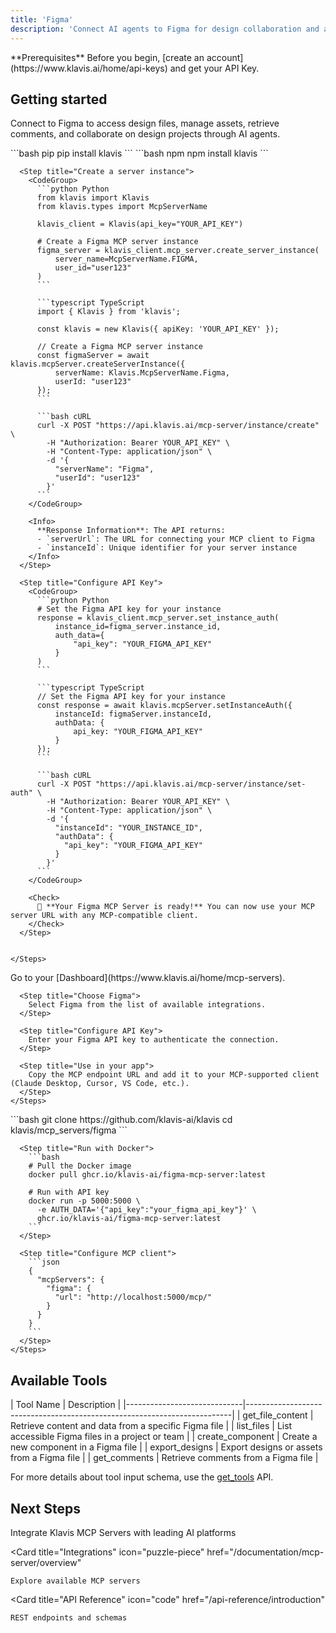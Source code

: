 ```yaml
---
title: 'Figma'
description: 'Connect AI agents to Figma for design collaboration and asset management'
---
```


<Info>
  **Prerequisites**
  Before you begin, [create an account](https://www.klavis.ai/home/api-keys) and get your API Key.
</Info>

## Getting started

Connect to Figma to access design files, manage assets, retrieve comments, and collaborate on design projects through AI agents.

<Tabs>
  <Tab title="API">
    <Steps>
      <Step title="Install the SDKs (optional)">
        <CodeGroup>
          ```bash pip
          pip install klavis
          ```
          ```bash npm
          npm install klavis
          ```
        </CodeGroup>
      </Step>
      
      <Step title="Create a server instance">
        <CodeGroup>
          ```python Python
          from klavis import Klavis
          from klavis.types import McpServerName
          
          klavis_client = Klavis(api_key="YOUR_API_KEY")
          
          # Create a Figma MCP server instance
          figma_server = klavis_client.mcp_server.create_server_instance(
              server_name=McpServerName.FIGMA,
              user_id="user123"
          )
          ```
          
          ```typescript TypeScript
          import { Klavis } from 'klavis';
          
          const klavis = new Klavis({ apiKey: 'YOUR_API_KEY' });
          
          // Create a Figma MCP server instance
          const figmaServer = await klavis.mcpServer.createServerInstance({
              serverName: Klavis.McpServerName.Figma,
              userId: "user123"
          });
          ```
          
          ```bash cURL
          curl -X POST "https://api.klavis.ai/mcp-server/instance/create" \
            -H "Authorization: Bearer YOUR_API_KEY" \
            -H "Content-Type: application/json" \
            -d '{
              "serverName": "Figma",
              "userId": "user123"
            }'
          ```
        </CodeGroup>
        
        <Info>
          **Response Information**: The API returns:
          - `serverUrl`: The URL for connecting your MCP client to Figma
          - `instanceId`: Unique identifier for your server instance
        </Info>
      </Step>
      
      <Step title="Configure API Key">
        <CodeGroup>
          ```python Python
          # Set the Figma API key for your instance
          response = klavis_client.mcp_server.set_instance_auth(
              instance_id=figma_server.instance_id,
              auth_data={
                  "api_key": "YOUR_FIGMA_API_KEY"
              }
          )
          ```
          
          ```typescript TypeScript
          // Set the Figma API key for your instance
          const response = await klavis.mcpServer.setInstanceAuth({
              instanceId: figmaServer.instanceId,
              authData: {
                  api_key: "YOUR_FIGMA_API_KEY"
              }
          });
          ```
          
          ```bash cURL
          curl -X POST "https://api.klavis.ai/mcp-server/instance/set-auth" \
            -H "Authorization: Bearer YOUR_API_KEY" \
            -H "Content-Type: application/json" \
            -d '{
              "instanceId": "YOUR_INSTANCE_ID",
              "authData": {
                "api_key": "YOUR_FIGMA_API_KEY"
              }
            }'
          ```
        </CodeGroup>
        
        <Check>
          🎉 **Your Figma MCP Server is ready!** You can now use your MCP server URL with any MCP-compatible client.
        </Check>
      </Step>
      

    </Steps>
  </Tab>
  
  <Tab title="UI">
    <Steps>
      <Step title="Open Dashboard">
        Go to your [Dashboard](https://www.klavis.ai/home/mcp-servers).
      </Step>
      
      <Step title="Choose Figma">
        Select Figma from the list of available integrations.
      </Step>
      
      <Step title="Configure API Key">
        Enter your Figma API key to authenticate the connection.
      </Step>
      
      <Step title="Use in your app">
        Copy the MCP endpoint URL and add it to your MCP-supported client (Claude Desktop, Cursor, VS Code, etc.).
      </Step>
    </Steps>
  </Tab>
  
  <Tab title="Open Source">
    <Steps>
      <Step title="Clone repository (for developers to build from source)">
        ```bash
        git clone https://github.com/klavis-ai/klavis
        cd klavis/mcp_servers/figma
        ```
      </Step>
      
      <Step title="Run with Docker">
        ```bash
        # Pull the Docker image
        docker pull ghcr.io/klavis-ai/figma-mcp-server:latest
        
        # Run with API key
        docker run -p 5000:5000 \
          -e AUTH_DATA='{"api_key":"your_figma_api_key"}' \
          ghcr.io/klavis-ai/figma-mcp-server:latest
        ```
      </Step>
      
      <Step title="Configure MCP client">
        ```json
        {
          "mcpServers": {
            "figma": {
              "url": "http://localhost:5000/mcp/"
            }
          }
        }
        ```
      </Step>
    </Steps>
  </Tab>
</Tabs>

## Available Tools

<Accordion title="Tools Information">
| Tool Name                   | Description                                                              |
|-----------------------------|--------------------------------------------------------------------------|
| get_file_content            | Retrieve content and data from a specific Figma file                     |
| list_files                  | List accessible Figma files in a project or team                         |
| create_component            | Create a new component in a Figma file                                   |
| export_designs              | Export designs or assets from a Figma file                               |
| get_comments                | Retrieve comments from a Figma file                                      |
</Accordion>

<Note>For more details about tool input schema, use the [get_tools](https://docs.klavis.ai/api-reference/mcp-server/get-tools) API.</Note>

## Next Steps

<CardGroup>
  <Card
    title="AI Platform Integrations"
    icon="robot"
    href="/documentation/ai-platform-integration/overview"
  >
    Integrate Klavis MCP Servers with leading AI platforms
  </Card>
  
  <Card
    title="Integrations"
    icon="puzzle-piece"
    href="/documentation/mcp-server/overview"
  >
    Explore available MCP servers
  </Card>
  
  <Card
    title="API Reference"
    icon="code"
    href="/api-reference/introduction"
  >
    REST endpoints and schemas
  </Card>
</CardGroup>